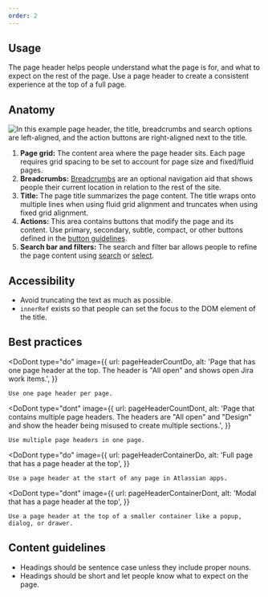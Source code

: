 ```yaml
---
order: 2
---
```



## Usage

The page header helps people understand what the page is for, and what to expect on the rest of the
page. Use a page header to create a consistent experience at the top of a full page.

## Anatomy

![In this example page header, the title, breadcrumbs and search options are left-aligned, and the action buttons are right-aligned next to the title.](images/page-header-anatomy.png)

1. **Page grid:** The content area where the page header sits. Each page requires grid spacing to be
   set to account for page size and fixed/fluid pages.
2. **Breadcrumbs:** [Breadcrumbs](/components/breadcrumbs/examples) are an optional navigation aid
   that shows people their current location in relation to the rest of the site.
3. **Title:** The page title summarizes the page content. The title wraps onto multiple lines when
   using fluid grid alignment and truncates when using fixed grid alignment.
4. **Actions:** This area contains buttons that modify the page and its content. Use primary,
   secondary, subtle, compact, or other buttons defined in the
   [button guidelines](/components/button/examples).
5. **Search bar and filters:** The search and filter bar allows people to refine the page content
   using [search](/components/textfield/examples) or [select](/components/select/examples).

## Accessibility

- Avoid truncating the text as much as possible.
- `innerRef` exists so that people can set the focus to the DOM element of the title.

## Best practices

<DoDont
	type="do"
	image={{
		url: pageHeaderCountDo,
		alt: 'Page that has one page header at the top. The header is "All open" and shows open Jira work items.',
	}}
>
	Use one page header per page.
</DoDont>

<DoDont
	type="dont"
	image={{
		url: pageHeaderCountDont,
		alt: 'Page that contains multiple page headers. The headers are "All open" and "Design" and show the header being misused to create multiple sections.',
	}}
>
	Use multiple page headers in one page.
</DoDont>

<DoDont
	type="do"
	image={{
		url: pageHeaderContainerDo,
		alt: 'Full page that has a page header at the top',
	}}
>
	Use a page header at the start of any page in Atlassian apps.
</DoDont>

<DoDont
	type="dont"
	image={{
		url: pageHeaderContainerDont,
		alt: 'Modal that has a page header at the top',
	}}
>
	Use a page header at the top of a smaller container like a popup, dialog, or drawer.
</DoDont>

## Content guidelines

- Headings should be sentence case unless they include proper nouns.
- Headings should be short and let people know what to expect on the page.
